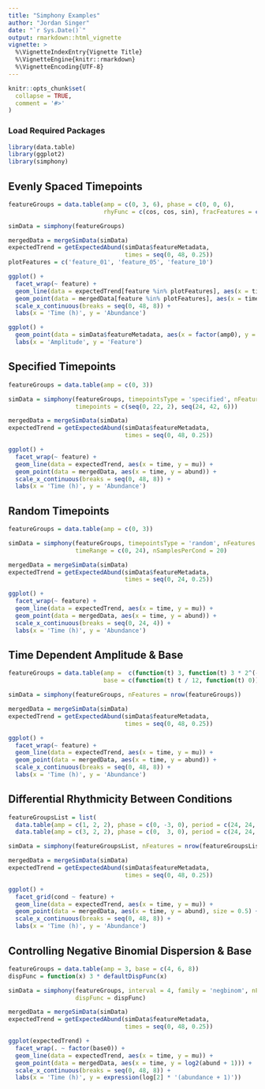 ```yaml
---
title: "Simphony Examples"
author: "Jordan Singer"
date: "`r Sys.Date()`"
output: rmarkdown::html_vignette
vignette: >
  %\VignetteIndexEntry{Vignette Title}
  %\VignetteEngine{knitr::rmarkdown}
  %\VignetteEncoding{UTF-8}
---
```


```r
knitr::opts_chunk$set(
  collapse = TRUE,
  comment = '#>'
)
```

### Load Required Packages
```r
library(data.table)
library(ggplot2)
library(simphony)
```

## Evenly Spaced Timepoints
```r
featureGroups = data.table(amp = c(0, 3, 6), phase = c(0, 0, 6),
                           rhyFunc = c(cos, cos, sin), fracFeatures = c(0.1, 0.8, 0.1))

simData = simphony(featureGroups)

mergedData = mergeSimData(simData)
expectedTrend = getExpectedAbund(simData$featureMetadata,
                                 times = seq(0, 48, 0.25))
plotFeatures = c('feature_01', 'feature_05', 'feature_10')

ggplot() +
  facet_wrap(~ feature) +
  geom_line(data = expectedTrend[feature %in% plotFeatures], aes(x = time, y = mu)) +
  geom_point(data = mergedData[feature %in% plotFeatures], aes(x = time, y = abund)) +
  scale_x_continuous(breaks = seq(0, 48, 8)) +
  labs(x = 'Time (h)', y = 'Abundance')

ggplot() +
  geom_point(data = simData$featureMetadata, aes(x = factor(amp0), y = factor(feature))) +
  labs(x = 'Amplitude', y = 'Feature')
```

## Specified Timepoints
```r
featureGroups = data.table(amp = c(0, 3))

simData = simphony(featureGroups, timepointsType = 'specified', nFeatures = nrow(featureGroups),
                   timepoints = c(seq(0, 22, 2), seq(24, 42, 6)))

mergedData = mergeSimData(simData)
expectedTrend = getExpectedAbund(simData$featureMetadata,
                                 times = seq(0, 48, 0.25))

ggplot() +
  facet_wrap(~ feature) +
  geom_line(data = expectedTrend, aes(x = time, y = mu)) +
  geom_point(data = mergedData, aes(x = time, y = abund)) +
  scale_x_continuous(breaks = seq(0, 48, 8)) +
  labs(x = 'Time (h)', y = 'Abundance')
```

## Random Timepoints
```r
featureGroups = data.table(amp = c(0, 3))

simData = simphony(featureGroups, timepointsType = 'random', nFeatures = nrow(featureGroups),
                   timeRange = c(0, 24), nSamplesPerCond = 20)

mergedData = mergeSimData(simData)
expectedTrend = getExpectedAbund(simData$featureMetadata,
                                 times = seq(0, 24, 0.25))

ggplot() +
  facet_wrap(~ feature) +
  geom_line(data = expectedTrend, aes(x = time, y = mu)) +
  geom_point(data = mergedData, aes(x = time, y = abund)) +
  scale_x_continuous(breaks = seq(0, 24, 4)) +
  labs(x = 'Time (h)', y = 'Abundance')
```

## Time Dependent Amplitude & Base
```r
featureGroups = data.table(amp =  c(function(t) 3, function(t) 3 * 2^(-t / 24)),
                           base = c(function(t) t / 12, function(t) 0))

simData = simphony(featureGroups, nFeatures = nrow(featureGroups))

mergedData = mergeSimData(simData)
expectedTrend = getExpectedAbund(simData$featureMetadata,
                                 times = seq(0, 48, 0.25))

ggplot() +
  facet_wrap(~ feature) +
  geom_line(data = expectedTrend, aes(x = time, y = mu)) +
  geom_point(data = mergedData, aes(x = time, y = abund)) +
  scale_x_continuous(breaks = seq(0, 48, 8)) +
  labs(x = 'Time (h)', y = 'Abundance')
```

## Differential Rhythmicity Between Conditions
```r
featureGroupsList = list(
  data.table(amp = c(1, 2, 2), phase = c(0, -3, 0), period = c(24, 24, 22)),
  data.table(amp = c(3, 2, 2), phase = c(0,  3, 0), period = c(24, 24, 26)))

simData = simphony(featureGroupsList, nFeatures = nrow(featureGroupsList[[1]]))

mergedData = mergeSimData(simData)
expectedTrend = getExpectedAbund(simData$featureMetadata,
                                 times = seq(0, 48, 0.25))

ggplot() +
  facet_grid(cond ~ feature) +
  geom_line(data = expectedTrend, aes(x = time, y = mu)) +
  geom_point(data = mergedData, aes(x = time, y = abund), size = 0.5) +
  scale_x_continuous(breaks = seq(0, 48, 8)) +
  labs(x = 'Time (h)', y = 'Abundance')
```

## Controlling Negative Binomial Dispersion & Base
```r
featureGroups = data.table(amp = 3, base = c(4, 6, 8))
dispFunc = function(x) 3 * defaultDispFunc(x)

simData = simphony(featureGroups, interval = 4, family = 'negbinom', nFeatures = nrow(featureGroups),
                   dispFunc = dispFunc)

mergedData = mergeSimData(simData)
expectedTrend = getExpectedAbund(simData$featureMetadata,
                                 times = seq(0, 48, 0.25))

ggplot(expectedTrend) +
  facet_wrap(. ~ factor(base0)) +
  geom_line(data = expectedTrend, aes(x = time, y = mu)) +
  geom_point(data = mergedData, aes(x = time, y = log2(abund + 1))) +
  scale_x_continuous(breaks = seq(0, 48, 8)) +
  labs(x = 'Time (h)', y = expression(log[2] * '(abundance + 1)'))
```
